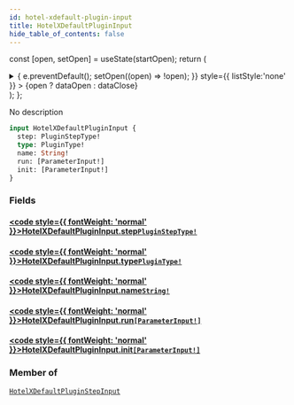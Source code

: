 ```yaml
---
id: hotel-xdefault-plugin-input
title: HotelXDefaultPluginInput
hide_table_of_contents: false
---
```






const [open, setOpen] = useState(startOpen);
return (
<details {...(open ? { open: true } : {})} className="details" style={{ border:'none', boxShadow:'none', background:'var(--ifm-background-color)' }}>
<summary
onClick={(e) => {
e.preventDefault();
setOpen((open) => !open);
}}
style={{ listStyle:'none' }} >
{open ? dataOpen : dataClose}
</summary>
{open && children}
</details>
);
};

No description

```graphql
input HotelXDefaultPluginInput {
  step: PluginStepType!
  type: PluginType!
  name: String!
  run: [ParameterInput!]
  init: [ParameterInput!]
}
```

### Fields

#### [<code style={{ fontWeight: 'normal' }}>HotelXDefaultPluginInput.<b>step</b></code>](#)<Bullet />[`PluginStepType!`](/api/enums/plugin-step-type) <Badge class="badge badge--secondary" text="non-null"/> <Badge class="badge badge--secondary" text="enum"/>

>

#### [<code style={{ fontWeight: 'normal' }}>HotelXDefaultPluginInput.<b>type</b></code>](#)<Bullet />[`PluginType!`](/api/enums/plugin-type) <Badge class="badge badge--secondary" text="non-null"/> <Badge class="badge badge--secondary" text="enum"/>

>

#### [<code style={{ fontWeight: 'normal' }}>HotelXDefaultPluginInput.<b>name</b></code>](#)<Bullet />[`String!`](/api/scalars/string) <Badge class="badge badge--secondary" text="non-null"/> <Badge class="badge badge--secondary" text="scalar"/>

>

#### [<code style={{ fontWeight: 'normal' }}>HotelXDefaultPluginInput.<b>run</b></code>](#)<Bullet />[`[ParameterInput!]`](/api/inputs/parameter-input) <Badge class="badge badge--secondary" text="list"/> <Badge class="badge badge--secondary" text="input"/>

>

#### [<code style={{ fontWeight: 'normal' }}>HotelXDefaultPluginInput.<b>init</b></code>](#)<Bullet />[`[ParameterInput!]`](/api/inputs/parameter-input) <Badge class="badge badge--secondary" text="list"/> <Badge class="badge badge--secondary" text="input"/>

>

### Member of

[`HotelXDefaultPluginStepInput`](/api/inputs/hotel-xdefault-plugin-step-input) <Badge class="badge badge--secondary" text="input"/>
